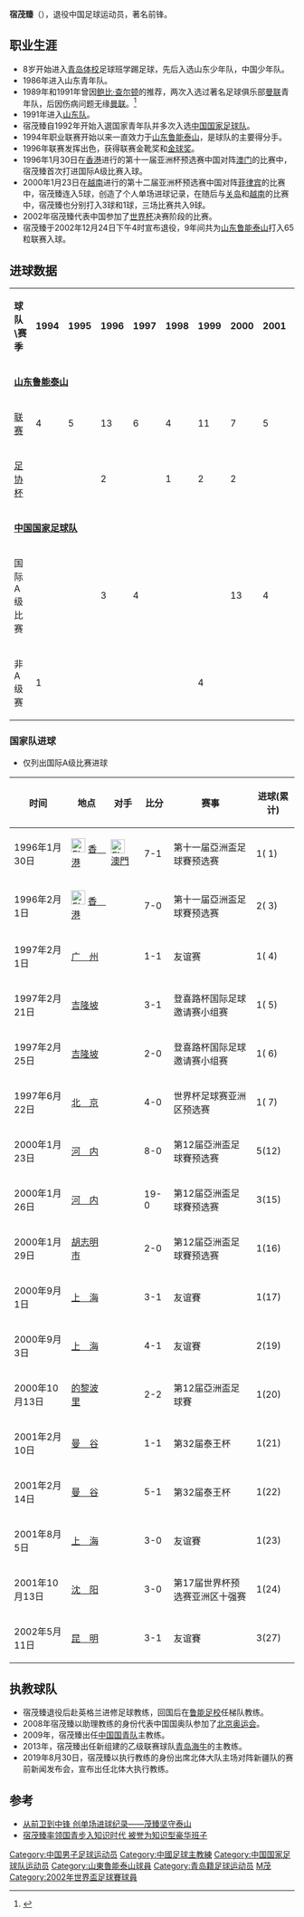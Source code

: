 {{Veil|time=2015-09-12T05:39:51+00:00}}
{{noteta|G1=足球}}{{Football player infobox
| playername = 宿茂臻
| fullname = 宿茂臻
| height = 1.86m
| nickname = 老茂
| dateofbirth ={{Birth date and age|year=1971|month=10|day=23}}
| cityofbirth = [[山东|山东]][[青岛|青岛]]
| countryofbirth = {{flagicon|CHN}}[[中国|中国]]
| currentclub = 
| clubnumber = 
| position = 前锋
| youthyears =1986-1990
| youthclubs = {{flagicon|CHN|size=22px}}山东青年队
| years = 1991-1993<br>1994-2002
| clubs = {{flagicon|CHN}} [[山东省足球代表队|山东队]]<br>{{flagicon|CHN}} [[山东鲁能泰山|山东鲁能泰山]]
| caps(goals) = <br>166(65)
| nationalyears = 1992-2002
| nationalteam = {{flagicon|CHN}} [[中国国家足球队|中国]]
| nationalcaps(goals) = 54(27)
| manageryears =2008<br>2009-2011<br>2013-2015<br>2016<br>2016-
| managerclubs = [[中国国奥队|中国国奥队]](助理教练)<br>[[中国国青队|中国国青队]]<br>[[青岛海牛足球俱乐部|青岛海牛]]<br>[[青岛中能|青岛中能]]<br>[[青岛黄海足球俱乐部|青岛黄海]]（俱乐部副总经理兼中方技术总监）
}}
'''宿茂臻'''（{{bd|1971年|10月23日|catIdx=S}}），退役中国足球运动员，著名前锋。

==职业生涯==
*8岁开始进入[[青岛体校|青岛体校]]足球班学踢足球，先后入选山东少年队，中国少年队。
*1986年进入山东青年队。
*1989年和1991年曾因[[鲍比·查尔顿|鲍比·查尔顿]]的推荐，两次入选过著名足球俱乐部[[曼联|曼联]]青年队，后因伤病问题无缘[[曼联|曼联]]。<ref>{{cite news|title=曼联官网vs宿茂臻：差点加盟红魔 董方卓水平不够英超|url=http://sports.sina.com.cn/g/2012-06-04/08126085984.shtml|accessdate=2014-10-01|newspaper=曼联中文官网|date=2012-06-04|archive-date=2014-10-06|archive-url=https://web.archive.org/web/20141006160452/http://sports.sina.com.cn/g/2012-06-04/08126085984.shtml|dead-url=no}}</ref>
*1991年进入[[山东省足球代表队|山东队]]。
*宿茂臻自1992年开始入選国家青年队并多次入选[[中国国家足球队|中国国家足球队]]。
*1994年职业联赛开始以来一直效力于[[山东鲁能泰山|山东鲁能泰山]]，是球队的主要得分手。
*1996年联赛发挥出色，获得联赛金靴奖和[[中国足球先生|金球奖]]。
*1996年1月30日在[[香港|香港]]进行的第十一届亚洲杯预选赛中国对阵[[澳门|澳门]]的比赛中，宿茂臻首次打进国际A级比赛入球。
*2000年1月23日在[[越南|越南]]进行的第十二届亚洲杯预选赛中国对阵[[菲律宾|菲律宾]]的比赛中，宿茂臻连入5球，创造了个人单场进球记录，在随后与[[关岛|关岛]]和[[越南|越南]]的比赛中，宿茂臻也分别打入3球和1球，三场比赛共入9球。
*2002年宿茂臻代表中国参加了[[國際足協世界盃|世界杯]]决赛阶段的比赛。
*宿茂臻于2002年12月24日下午4时宣布退役，9年间共为[[山东鲁能泰山|山东鲁能泰山]]打入65粒联赛入球。

==进球数据==
{| class="wikitable" style="text-align: center;"
|- bgcolor=#FF7300 style="color:white" 
| '''球队\赛季'''
| '''1994'''
| '''1995'''
| '''1996'''
| '''1997'''
| '''1998'''
| '''1999'''
| '''2000'''
| '''2001'''
| '''2002'''
| '''总计'''
|-
| colspan=11 align=left|'''[[山东鲁能泰山|山东鲁能泰山]]'''
|-
| [[中国足球甲A联赛|联赛]]
|  4
|  5
|  13
|  6
|  4
|  11
|  7
|  5
|  10
|  '''65'''
|-
| [[中国足协杯|足协杯]]
|
|
|  2
|
|  1
|  2
|  2
|
|
|  '''7'''
|-
| colspan=11 align=left|'''[[中国国家足球队|中国国家足球队]]'''
|-
|国际A级比赛
| 
| 
|  3
|  4
| 
| 
|  13
|  4
|  3
|   '''27'''
|-
|非A级赛
|  1 
| 
|
| 
| 
|  4 
|
|
|
|   '''5'''
|}

===国家队进球===
*仅列出国际A级比赛进球
{|width=70% class="wikitable"  style="text-align: center; font-size: 90%"
!时间!!地点!!对手!!比分!!赛事!!进球(累计)
|-
|1996年1月30日||align=left|[[File:Flag_of_Hong_Kong_1959.svg|25px]] [[香港|香　港]]||align=left|[[File:Flag_of_Portuguese_Macau_(proposal).svg|25px]] [[澳門足球代表隊|澳門]]||7-1||第十一届亞洲盃足球賽预选赛||1( 1)
|-
|1996年2月1日||align=left|[[File:Flag_of_Hong_Kong_1959.svg|25px]] [[香港|香　港]]||align=left|{{fb|PHI}}||7-0||第十一届亞洲盃足球賽预选赛||2( 3)
|-
|1997年2月1日||align=left|{{flagicon|CHN}} [[广州市|广　州]]||align=left|{{fb|USA}}||1-1||友谊赛||1( 4)
|-
|1997年2月21日||align=left|{{flagicon|MAS}} [[吉隆坡|吉隆坡]]||align=left|{{fb|SIN}}||3-1||登喜路杯国际足球邀请赛小组赛||1( 5)
|-
|1997年2月25日||align=left|{{flagicon|MAS}} [[吉隆坡|吉隆坡]]||align=left|{{fb|MAS}}||2-0||登喜路杯国际足球邀请赛小组赛||1( 6)
|-
|1997年6月22日||align=left|{{flagicon|CHN}} [[北京市|北　京]]||align=left|{{fb|VIE}}||4-0||世界杯足球赛亚洲区预选赛||1( 7)
|-
|2000年1月23日||align=left|{{flagicon|VIE}} [[河内|河　内]]||align=left|{{fb|PHI}}||8-0||第12届亞洲盃足球賽预选赛||5(12)
|-
|2000年1月26日||align=left|{{flagicon|VIE}} [[河内|河　内]]||align=left|{{fb|GUM}}||19-0||第12届亞洲盃足球賽预选赛||3(15)
|-
|2000年1月29日||align=left|{{flagicon|VIE}} [[胡志明市|胡志明市]]||align=left|{{fb|VIE}}||2-0||第12届亞洲盃足球賽预选赛||1(16)
|-
|2000年9月1日||align=left|{{flagicon|CHN}} [[上海市|上　海]]||align=left|{{fb|THA}}||3-1||友谊賽||1(17)
|-
|2000年9月3日||align=left|{{flagicon|CHN}} [[上海市|上　海]]||align=left|{{fb|IRQ}}||4-1||友谊賽||2(19)
|-
|2000年10月13日||align=left|{{flagicon|LIB}} [[的黎波里_(黎巴嫩)|的黎波里]]||align=left|{{fb|KOR}}||2-2||第12届亞洲盃足球賽||1(20)
|-
|2001年2月10日||align=left|{{flagicon|THA}} [[曼谷|曼　谷]]||align=left|{{fb|QAT}}||1-1||第32届泰王杯||1(21)
|-
|2001年2月14日||align=left|{{flagicon|THA}} [[曼谷|曼　谷]]||align=left|{{fb|THA}}||5-1||第32届泰王杯||1(22)
|-
|2001年8月5日||align=left|{{flagicon|CHN}} [[上海市|上　海]]||align=left|{{fb|TRI}}||3-0||友谊賽||1(23)
|-
|2001年10月13日||align=left|{{flagicon|CHN}} [[沈阳市|沈　阳]]||align=left|{{fb|QAT}}||3-0||第17届世界杯预选赛亚洲区十强赛||1(24)
|-
|2002年5月11日||align=left|{{flagicon|CHN}} [[昆明市|昆　明]]||align=left|{{fb|THA}}||3-1||友谊賽||3(27)
|}

==执教球队==
*宿茂臻退役后赴英格兰进修足球教练，回国后在[[鲁能足校|鲁能足校]]任梯队教练。
*2008年宿茂臻以助理教练的身份代表中国国奥队参加了[[2008年夏季奥林匹克运动会|北京奥运会]]。
*2009年，宿茂臻出任[[中国国青队|中国国青队]]主教练。
*2013年，宿茂臻出任新组建的乙级联赛球队[[青岛海牛足球俱乐部|青岛海牛]]的主教练。
*2019年8月30日，宿茂臻以执行教练的身份出席北体大队主场对阵新疆队的赛前新闻发布会，宣布出任北体大执行教练。

==参考==
{{reflist}}
*[https://web.archive.org/web/20081013215017/http://www.sportsonline.com.cn/GB/channel2/20021225/130336.html 从前卫到中锋 创单场进球纪录——茂臻坚守泰山]
*[http://sports.sina.com.cn/n/2009-05-18/14134386607.shtml 宿茂臻率领国青步入知识时代 被誉为知识型豪华班子]{{Wayback|url=http://sports.sina.com.cn/n/2009-05-18/14134386607.shtml |date=20090523031930 }}

{{中国足球先生}}
{{中国足球顶级联赛金靴奖得主}}
{{青岛中能主教练}}
{{1996年亚洲杯足球赛中国参赛名单}}
{{2000年亚洲杯足球赛中国参赛名单}}
{{2002年世界杯足球赛中国参赛名单}}
{{1994年山东济南泰山名单}}
{{1995年山东济南泰山名单}}
{{1996年济南泰山将军名单}}
{{1997年济南泰山将军名单}}
{{1998年山东鲁能泰山名单}}
{{1999年山东鲁能泰山名单}}
{{2000年山东鲁能泰山名单}}
{{2001年山东鲁能泰山名单}}
{{2002年山东鲁能泰山名单}}
{{2013年中乙分类名单青岛海牛}}
{{2014年中甲分类名单海牛}}
{{2015年中甲分类名单海牛}}
{{2016年中甲分类名单中能}}

{{DEFAULTSORT:SU Maozhen}}
[[Category:中国男子足球运动员|Category:中国男子足球运动员]]
[[Category:中國足球主教練|Category:中國足球主教練]]
[[Category:中国国家足球队运动员|Category:中国国家足球队运动员]]
[[Category:山東魯能泰山球員|Category:山東魯能泰山球員]]
[[Category:青岛籍足球运动员|Category:青岛籍足球运动员]]
[[Category:宿姓|M茂]]
[[Category:2002年世界盃足球賽球員|Category:2002年世界盃足球賽球員]]